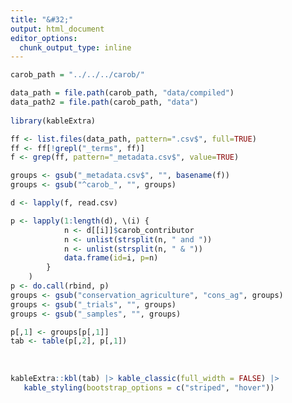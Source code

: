 ```yaml
---
title: "&#32;"
output: html_document
editor_options: 
  chunk_output_type: inline
---
```



```r
carob_path = "../../../carob/"

data_path = file.path(carob_path, "data/compiled")
data_path2 = file.path(carob_path, "data")
  
library(kableExtra)
```

```r
ff <- list.files(data_path, pattern=".csv$", full=TRUE)
ff <- ff[!grepl("_terms", ff)]
f <- grep(ff, pattern="_metadata.csv$", value=TRUE)

groups <- gsub("_metadata.csv$", "", basename(f))
groups <- gsub("^carob_", "", groups)

d <- lapply(f, read.csv)

p <- lapply(1:length(d), \(i) {
			n <- d[[i]]$carob_contributor
			n <- unlist(strsplit(n, " and "))
			n <- unlist(strsplit(n, " & "))
			data.frame(id=i, p=n)
		}
	)
p <- do.call(rbind, p)
groups <- gsub("conservation_agriculture", "cons_ag", groups)
groups <- gsub("_trials", "", groups)
groups <- gsub("_samples", "", groups)

p[,1] <- groups[p[,1]]
tab <- table(p[,2], p[,1])
```


<br>

```r
kableExtra::kbl(tab) |> kable_classic(full_width = FALSE) |>
   kable_styling(bootstrap_options = c("striped", "hover"))
```

<br>
